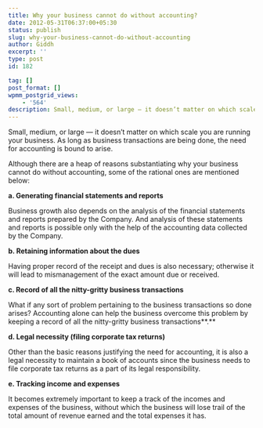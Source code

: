 ```yaml
---
title: Why your business cannot do without accounting?
date: 2012-05-31T06:37:00+05:30
status: publish
slug: why-your-business-cannot-do-without-accounting
author: Giddh
excerpt: ''
type: post
id: 182

tag: []
post_format: []
wpmm_postgrid_views:
    - '564'
description: Small, medium, or large — it doesn’t matter on which scale you are running your business. As long as business transactions are being done,
---
```

Small, medium, or large — it doesn’t matter on which scale you are running your business. As long as business transactions are being done, the need for accounting is bound to arise.

Although there are a heap of reasons substantiating why your business cannot do without accounting, some of the rational ones are mentioned below:

**a. Generating financial statements and reports**

Business growth also depends on the analysis of the financial statements and reports prepared by the Company. And analysis of these statements and reports is possible only with the help of the accounting data collected by the Company.

**b. Retaining information about the dues**

Having proper record of the receipt and dues is also necessary; otherwise it will lead to mismanagement of the exact amount due or received.

**c. Record of all the nitty-gritty business transactions**

What if any sort of problem pertaining to the business transactions so done arises? Accounting alone can help the business overcome this problem by keeping a record of all the nitty-gritty business transactions**.**

**d. Legal necessity (filing corporate tax returns)**

Other than the basic reasons justifying the need for accounting, it is also a legal necessity to maintain a book of accounts since the business needs to file corporate tax returns as a part of its legal responsibility.

**e. Tracking income and expenses**

It becomes extremely important to keep a track of the incomes and expenses of the business, without which the business will lose trail of the total amount of revenue earned and the total expenses it has.
